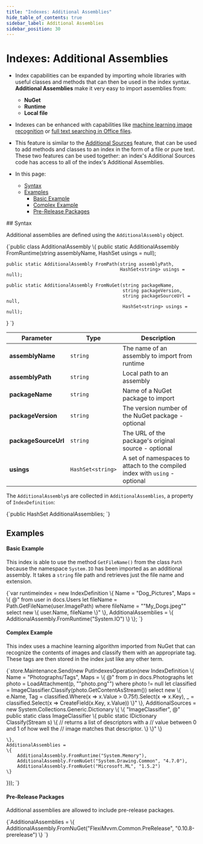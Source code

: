 ```yaml
---
title: "Indexes: Additional Assemblies"
hide_table_of_contents: true
sidebar_label: Additional Assemblies
sidebar_position: 30
---
```



# Indexes: Additional Assemblies
<Admonition type="note" title="">

* Index capabilities can be expanded by importing whole libraries 
  with useful classes and methods that can then be used in the index syntax.  
  **Additional Assemblies** make it very easy to import assemblies from:  
   * **NuGet**  
   * **Runtime**  
   * **Local file**  

* Indexes can be enhanced with capabilities like [machine learning image recognition](https://ayende.com/blog/192001-B/using-machine-learning-with-ravendb) 
  or [full text searching in Office files](https://ayende.com/blog/192385-A/ravendb-5-1-features-searching-in-office-documents).  

* This feature is similar to the [Additional Sources](../indexes/extending-indexes.mdx) feature, 
  that can be used to add methods and classes to an index in the form of a file or pure text.  
  These two features can be used together: an index's Additional Sources code has access to 
  all of the index's Additional Assemblies.  

* In this page:  
   * [Syntax](../indexes/additional-assemblies.mdx#syntax)  
   * [Examples](../indexes/additional-assemblies.mdx#examples)  
       * [Basic Example](../indexes/additional-assemblies.mdx#basic-example)
       * [Complex Example](../indexes/additional-assemblies.mdx#complex-example)
       * [Pre-Release Packages](../indexes/additional-assemblies.mdx#pre-release-packages)

</Admonition>
## Syntax

Additional assemblies are defined using the `AdditionalAssembly` object.

<TabItem value="csharp" label="csharp">
<CodeBlock language="csharp">
{`public class AdditionalAssembly
\{
    public static AdditionalAssembly FromRuntime(string assemblyName, 
                                                 HashSet<string> usings = null);

    public static AdditionalAssembly FromPath(string assemblyPath, 
                                              HashSet<string> usings = null);

    public static AdditionalAssembly FromNuGet(string packageName, 
                                               string packageVersion, 
                                               string packageSourceUrl = null, 
                                               HashSet<string> usings = null);
\}
`}
</CodeBlock>
</TabItem>

| Parameter | Type | Description |
| - | - | - |
| **assemblyName** | `string` | The name of an assembly to import from runtime |
| **assemblyPath** | `string` | Local path to an assembly |
| **packageName** | `string` | Name of a NuGet package to import |
| **packageVersion** | `string` | The version number of the NuGet package - optional |
| **packageSourceUrl** | `string` | The URL of the package's original source - optional |
| **usings** | `HashSet<string>` | A set of namespaces to attach to the compiled index with `using` - optional |
The `AdditionalAssembly`s are collected in `AdditionalAssemblies`, a property of 
`IndexDefinition`:  

<TabItem value="csharp" label="csharp">
<CodeBlock language="csharp">
{`public HashSet<AdditionalAssembly> AdditionalAssemblies;
`}
</CodeBlock>
</TabItem>



## Examples

#### Basic Example

This index is able to use the method `GetFileName()` from the class `Path` 
because the namespace `System.IO` has been imported as an additional assembly. 
It takes a `string` file path and retrieves just the file name and extension.  

<TabItem value="simple_index" label="simple_index">
<CodeBlock language="csharp">
{`var runtimeindex = new IndexDefinition
\{
    Name = "Dog_Pictures",
    Maps = \{ @"
        from user in docs.Users
        let fileName = Path.GetFileName(user.ImagePath)
        where fileName = ""My_Dogs.jpeg""
        select new \{
            user.Name,
            fileName
        \}"
    \},
    AdditionalAssemblies = \{
        AdditionalAssembly.FromRuntime("System.IO")
    \}
\};
`}
</CodeBlock>
</TabItem>

#### Complex Example

This index uses a machine learning algorithm imported from NuGet that can 
recognize the contents of images and classify them with an appropriate tag. 
These tags are then stored in the index just like any other term.  

<TabItem value="complex_index" label="complex_index">
<CodeBlock language="csharp">
{`store.Maintenance.Send(new PutIndexesOperation(new IndexDefinition
\{
    Name = "Photographs/Tags",
    Maps =
    \{
        @"
        from p in docs.Photographs
        let photo = LoadAttachment(p, ""photo.png"")
        where photo != null
        let classified =  ImageClassifier.Classify(photo.GetContentAsStream())
        select new \{
            e.Name,
            Tag = classified.Where(x => x.Value > 0.75f).Select(x => x.Key),
            _ = classified.Select(x => CreateField(x.Key, x.Value))
        \}"
    \},
    AdditionalSources = new System.Collections.Generic.Dictionary<string, string>
    \{
        \{
            "ImageClassifier", 
            @"
            public static class ImageClassifier
            \{
                public static IDictionary<string, float> Classify(Stream s)
                \{
                    // returns a list of descriptors with a
                    // value between 0 and 1 of how well the
                    // image matches that descriptor.
                \}
            \}"
        \}

    \},
    AdditionalAssemblies =
    \{
        AdditionalAssembly.FromRuntime("System.Memory"),
        AdditionalAssembly.FromNuGet("System.Drawing.Common", "4.7.0"),
        AdditionalAssembly.FromNuGet("Microsoft.ML", "1.5.2")
    \}
\}));
`}
</CodeBlock>
</TabItem>

#### Pre-Release Packages

Additional assemblies are allowed to include pre-release packages.

<TabItem value="prerelease_assembly" label="prerelease_assembly">
<CodeBlock language="csharp">
{`AdditionalAssemblies = \{
    AdditionalAssembly.FromNuGet("FlexiMvvm.Common.PreRelease", "0.10.8-prerelease")
\}
`}
</CodeBlock>
</TabItem>



